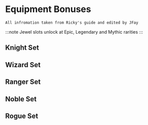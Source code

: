 
# Equipment Bonuses

```
All infromation taken from Ricky's guide and edited by JFay
```

:::note
Jewel slots unlock at Epic, Legendary and Mythic rarities
:::

## Knight Set
<EquipmentBonuses equipmentClass="knight" />

## Wizard Set
<EquipmentBonuses equipmentClass="wizard" />

## Ranger Set
<EquipmentBonuses equipmentClass="ranger" />

## Noble Set
<EquipmentBonuses equipmentClass="noble" />

## Rogue Set
<EquipmentBonuses equipmentClass="rogue" />
